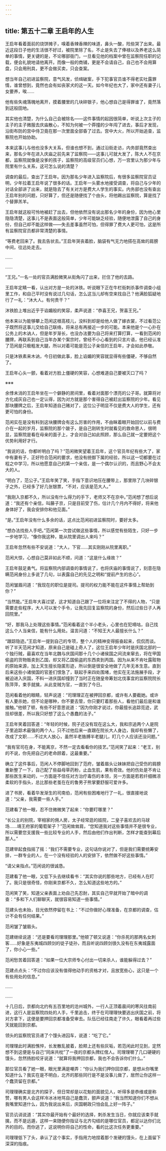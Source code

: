 ```yaml
---
---
---
```

title: 第五十二章 王启年的人生
---




王启年看着面前的烧饼摊子，嗅着香辣香辣的味道，鼻头一酸，险些哭了出来。最近这段日子他的生活很不好过，被院里除了名，不止是失去了俸禄以及养老这么简单的事情，更关键的是，不论哪部衙门，一旦看见他的档案中曾在监察院任职的记载，便会礼貌地请他离开。而像一般的商铺，更是不会请自己，自己也不会用算盘，只会用刑具，更不会做买卖，只会查案。

想当年自己初进监察院，意气风发，侦缉破案，手下犯事官员谁不得老实吐露罪情，谁曾想到，竟然也会有如丧家犬的这一天。如今年纪也大了，家中还有妻子儿女要养，唉……

他有些失魂落魄地离开，摸着腰里的几块碎银子，他心想自己是得罪谁了，竟然落到这般田地。

其实他也清楚，为什么自己会被除名——这件事情的起因很简单，听说上次主子的主子的主子微服去庆庙散心，不知为何被一个莽撞的少年闯了进去，事后才发现，沿街布防的宫中侍卫竟在那一次里面全部昏了过去。宫中大火，所以开始追查，监察院也开始协助。

本来这事儿与他也没多大关系，但谁也想不到，通过沿街走访，内务部竟然查出来，那名少年在进入庆庙之前先来了监察院——这事儿可就大发了，陈大人不在京都，监察院就像是没爹的孩子，监察院的高级官员们心想，万一宫里认为那少年与院里有什么关系，这可怎么说的清楚？

调查的最后，查出了王启年。因为那名少年进入监察院后，有很多监察院官员证明，少年拉着王启年说了很多的话。王启年一头雾水地接受调查，将自己与少年的对话全部讲了出来，就是隐去了有关对方是费大人学生的事实。内务部也没有查出王启年别的问题，只好算了，但还是随便找了个由头，将他踢出监察院，算是找了个替罪羔羊。

王启年就这般可怜地被赶了出去，但他依然没有说出那名少年的身份，因为他心里隐隐清楚，这事儿不是表面这般简单，少年可能缺乏经验，随便地泄露了自己的身份，但自己却不能这样做——失去差事虽然可怕，但得罪了费大人更可怕，这是所有监察院官员都非常清楚的事情。

“等费老回来了。我去告状去。”王启年哭丧着脸，脑袋有气无力地搭在高耸的肩膀中间，往远处走去。

……

……

“王兄。”一名一处的官员满脸微笑从街角闪了出来，拦住了他的去路。

王启年定睛一看，认出对方是一处的沐铁。听说眼下正在牛栏街刺杀事件调查小组里工作，和自己平时没有说过几句话，怎么这当儿却有空来找自己？他满脸狐疑地行了一礼：“沐大人。有何贵干？”

沐铁脸上堆出近乎于谄媚般的笑容，柔声说道：“恭喜王兄，贺喜王兄。”

他本来以为能够攀上范闲这根高枝儿，没料到却是给他人做了嫁衣裳，不过看范公子既然将这事儿交给自己联络，将来总有再接近一步的可能。本来他是个一心扑在公务上的木讷人，但是年岁渐长，也没办法要为自己将来打算打算，一看到范闲的腰牌，再联系到自己当年办某个案宗时，曾经不小心看到的只言片语，他已经认准了范闲是只极粗发大腿，所以对着可能是范公子亲信的王启年，才会如此恭敬。

只是沐铁素来木讷，今日初做此事，脸上谄媚的笑容就显得有些僵硬，不够自然了。

王启年心头一颤，看着对方脸上僵硬的笑容，心想难道自己要被灭口了吗？

※※※

余悸未消的王启年坐在一个僻静的房间里，看着对面那个漂亮的公子哥。就算将对方化成灰自己也一定认得，因为对方就是那个害得自己被赶出监察院的少年。看见那块腰牌之后，王启年知道自己赌对了，这位公子明显不仅是费大人的学生，还有更可怕的身份。

范闲实在是没有料到这块腰牌会有这么厉害的作用，不由眯着眼开始回忆以前与费介在一起的岁月，监察院的那个跛子，是自己刚转生时就看见的救命恩人，很明显，监察院是看在母亲的面子上，才会对自己如此照顾，那么自己就一定要把这个优势利用好才行。

“我说的话，你都听明白了吗？”范闲微笑望着王启年，这个官员年纪有些大了，家中有妻有子，正好符合范闲的要求，他没有统御下属的经验，所以这一切都要在过程之中学习，所以他愿意自己的第一个亲信，是一个偶尔认识的，而且野心不会太大的人。

“明白了，范公子。”王启年笑了笑，手指下意识地压在腰带上，那里除了几块碎银子之外，已经多了好几张银票，“不对，应该是范大人。”

“我刚入京都不久，所以没有什么得力的手下，老师又不在京中。”范闲想了想后说道：“我还有个亲信，叫藤子京，只是目前受了伤，估计几个月内不得好，将来他身体好了，我会安排你和他见面。”

“是。”王启年没有什么多余的话，这点比范闲初进监察院时，要好太多。

“想办法找些人手吧。”范闲第一次尝试做这些事情，所以感觉有些陌生，只好一步一步地学习，“像你我这种，能从院里调出人来吗？”

王启年忽然有些不安说道：“大人，下官……其实刚刚从院里离职。”

范闲大惊，心想自己莫非如此不顺，问道：“这是什么缘故？”

王启年鼓足勇气。将监察院内部调查的事情说了，也将庆庙的事情说了，刻意在隐瞒范闲身份上多说了几句，以表露自己的先见之明和“提前产生的忠心”。

范闲皱眉问道：“我现在的职位是提司。提司的权力能不能在这件事情上帮助到你？”

“当然能。”王启年大喜过望，这才知道自己跟了一位将来注定了不得的人物，“只是需要走些程序，大人可以发个手令，让我先回复监察院的身份，然后过些日子人再回院里。”

“好，那我马上处理这些事情。”范闲看着这个半小老头，心里也在犯嘀咕，自己找这么个人当亲信，能有什么用处。温言问道：“不知王大人最擅长什么？”

“跟踪隐迹。”王启年一提到自己的专项，整个人的精神变得振奋起来，侃侃而谈。听了半天范闲才知道，原来自己是碰上奇人了，这位王启年少年时是庆国北部的一个独行贼，最喜欢在当年北魏与庆国间那十几个小诸侯国之间流来窜去，将在甲国偷盗的货物贩卖到乙国，却又将乙国偷盗的东西卖到丙国。因为从来不肯吐露赃物的原始来源，加上天生擅长隐匿形迹，所以倒是很安全地做了几年无本生意。直到后来这些小诸侯国的官差们恨急了，联起手来四处围堵，他实在无法施展手段，才被迫进入庆国，不料一进庆国却撞到了当时正在随皇帝筹划北伐事宜的监察院院长陈萍萍，束手就擒，从此变贼为官，一直到了今日。

范闲看着他的眼睛，轻声说道：“司理理正在被押回京都，或许有人要截她。或许有人要杀她，但不论是哪种，你不要去管，你只要盯着那些人，看他们最后是和谁接触。”他顿了顿，有些不好意思说道：“因为你刚才说过，你最擅长追踪觅迹，武技却很差，所以我只好想了这么个愚蠢的法子。”

王启年笑着回答道：“年轻的时候，院子还没有现在这么大，我和宗追两个人是院子里追踪术最强的两个人，只不过他后来一直跟在院长大人身边，我却有些懒了，改成了文职……不过大人放心，虽然半老胳膊半老腿儿，盯几个人应该还没问题。”

“我有官司在身，不能离京，不然一定去看看你的技艺。”范闲笑了起来：“老王，别的不说，你先把自己的老命顾着，这最重要。”

确立了这件事后，范闲人不停脚地回到了范府，皱着眉头让妹妹把自己受伤的肩膀重新整了一下，自己配了些益母草药粉，止血生肌，果有奇效。他的伤处是不肯让那些医生来动的，一方面是不信任对方治疗毒伤的本领，另一方面是若若纤细微凉柔软的手指头，总比那些老茧在在的鲁男子熊掌要舒服可爱许多。

进了书房，看着华发渐生的司南伯，范闲有些困难地行了一礼，很直接地说道：“父亲，我需要一些人手。”

范建看了他一眼，忍不住微微笑了起来：“你要盯哪里？”

“长公主的别院，宰相家的佣人房，太子经常逛的妓院，二皇子喜欢去的马球场……靖王府家的葡萄架子？”范闲耸耸肩，“您知道我对这些事情并不是很专业，所以需要您支援我一些比较专业的人手，然后由他们作出判断，怎样才能查到幕后那人。”

范建举起食指摇了摇：“我们不需要专业，这句话你说对了，但是我们需要统筹安排，一群专业的人，在一个没有经验的人的安排下，依然做不好这些事情。”

“请父亲指点。”范闲说的很诚恳。

范建看了他一眼，又低下头去继续看书：“其实你说的那些地方，已经有人在盯了。我只是很奇怪，你刚来京都不久，怎么知道这些地方的。”

范闲笑了笑，知道父亲表面上劝自己先忍耐，其实自己早就开始了暗中的调查：“多和下人们聊聊天，就很容易知道一些事情。”

范建头也未抬，目光依然停留在书上：“不过你做好心理准备，在京都的调查，估计不会有任何结果。”

范闲皱了皱眉头。

范建继续说道：“还是要看司理理那里。”他顿了顿又说道：“你杀死的那两名女刺客……好象是东夷城四顾剑的徒子徒孙，而且听说四顾剑很久没有在东夷城露面了，你小心一些。”

范闲愁苦着回答道：“如果一位大宗师专心付出一切来杀人，谁能躲得过去？”

范建点点头：“不过你应该没有值得他动手的资格才对，且放宽些心，这只是一个有些用处的信息。”

……

……

十几日后，京都向北约有五百里地的沧州城外，一行人正顶着晨间的寒风往南前进，这行人是监察院四处的人手，千里追击，终于在司理理快要逃出庆国之前，将对方拿下，这便是要押回京都准备受审去。队伍已经往南走了许久，眼看着再过些天就能回到京都。

领头的监察院官员递了个馒头进囚车，说道：“吃了它。”

司理理此时满脸憔悴，长发散乱披着，脸颊上还有些灰垢，若范闲此时见到，定然想不到这便是与自己“同床共枕”了一夜的京都头牌红倌人。司理理嚼了几口硬硬的馒头，忽然扬脸咬牙说道：“就算将我押回京都，我也不会告诉你们什么。”

那位官员看了她一眼，眼光里满是嘲弄：“你认为我们押你回京都，是想从你嘴里知道什么？我实在是不明白，北齐的那些同行是不是没事儿做了，居然让你这样一个蠢货留在京都。”

司理理确实是北齐的探子，但日常却是以花魁的面貌见人，听得多是恭维或是称赞，哪有男人会这样冷冰冰地骂自己是蠢货，颤声说道：“我当然知道你们不想从我嘴里知道什么，因为我说出来后，庆国朝政只怕会乱上好一阵子。”

官员讥诮说道：“其实你最开始有个最好的选择，刺杀发生当日，你就应该束手就擒，而不是远遁，这样一来随便你指证与北齐勾结的是哪位官员，都足以达你们北齐的目的。而你逃了，这说明你将自己的性命，看的比这次任务更重要。”

司理理低下了头，承认了这个事实，手指用力地捏着那个发硬的馒头，在上面留下深深的指痕。